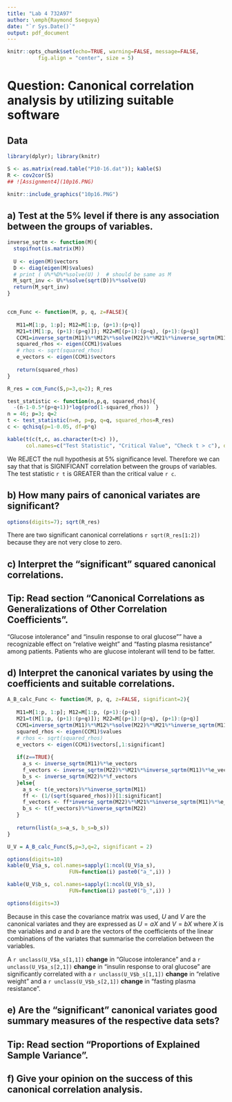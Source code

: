 ```yaml
---
title: "Lab 4 732A97"
author: \emph{Raymond Sseguya}
date: "`r Sys.Date()`"
output: pdf_document
---
```


```r
knitr::opts_chunk$set(echo=TRUE, warning=FALSE, message=FALSE, 
          fig.align = "center", size = 5)
```

# Question: Canonical correlation analysis by utilizing suitable software

## Data
```r
library(dplyr); library(knitr)

S <- as.matrix(read.table("P10-16.dat")); kable(S)
R <- cov2cor(S)
## ![Assignment4](10p16.PNG)
```


```r
knitr::include_graphics("10p16.PNG")
```


\pagebreak

## a) Test at the 5% level if there is any association between the groups of variables.
```r
inverse_sqrtm <- function(M){
  stopifnot(is.matrix(M))
  
  U <- eigen(M)$vectors
  D <- diag(eigen(M)$values)
  # print ( U%*%D%*%solve(U) )  # should be same as M
  M_sqrt_inv <- U%*%solve(sqrt(D))%*%solve(U) 
  return(M_sqrt_inv)
}


ccm_Func <- function(M, p, q, z=FALSE){
  
   M11=M[1:p, 1:p]; M12=M[1:p, (p+1):(p+q)] 
   M21=t(M[1:p, (p+1):(p+q)]); M22=M[(p+1):(p+q), (p+1):(p+q)]
   CCM1=inverse_sqrtm(M11)%*%M12%*%solve(M22)%*%M21%*%inverse_sqrtm(M11)
   squared_rhos <- eigen(CCM1)$values
   # rhos <- sqrt(squared_rhos)
   e_vectors <- eigen(CCM1)$vectors
   
   return(squared_rhos)
}

R_res = ccm_Func(S,p=3,q=2); R_res

test_statistic <- function(n,p,q, squared_rhos){
  -(n-1-0.5*(p+q+1))*log(prod(1-squared_rhos))  }
n = 46; p=3; q=2
t <- test_statistic(n=n, p=p, q=q, squared_rhos=R_res)
c <- qchisq(p=1-0.05, df=p*q)

kable(t(c(t,c, as.character(t>c) )), 
      col.names=c("Test Statistic", "Critical Value", "Check t > c"), digits = 3)
```

We REJECT the null hypothesis at 5% significance level. Therefore we can say that that is SIGNIFICANT correlation between the groups of variables. The test statistic `r t` is GREATER than the critical value `r c`.



\pagebreak

## b) How many pairs of canonical variates are significant?
```r
options(digits=7); sqrt(R_res)
```
There are two significant canonical correlations `r sqrt(R_res[1:2])` because they are not very close to zero.


## c) Interpret the "significant" squared canonical correlations.
## Tip: Read section "Canonical Correlations as Generalizations of Other Correlation Coefficients".

"Glucose intolerance" and "insulin response to oral glucose"" have a recognizable effect on "relative weight" and "fasting plasma resistance" among patients. Patients who are glucose intolerant will tend to be fatter.


## d) Interpret the canonical variates by using the coefficients and suitable correlations.
```r

A_B_calc_Func <- function(M, p, q, z=FALSE, significant=2){
  
   M11=M[1:p, 1:p]; M12=M[1:p, (p+1):(p+q)] 
   M21=t(M[1:p, (p+1):(p+q)]); M22=M[(p+1):(p+q), (p+1):(p+q)]
   CCM1=inverse_sqrtm(M11)%*%M12%*%solve(M22)%*%M21%*%inverse_sqrtm(M11)
   squared_rhos <- eigen(CCM1)$values
   # rhos <- sqrt(squared_rhos)
   e_vectors <- eigen(CCM1)$vectors[,1:significant]
   
   if(z==TRUE){
     a_s <- inverse_sqrtm(M11)%*%e_vectors
     f_vectors <- inverse_sqrtm(M22)%*%M21%*%inverse_sqrtm(M11)%*%e_vectors
     b_s <- inverse_sqrtm(M22)%*%f_vectors
   }else{
     a_s <- t(e_vectors)%*%inverse_sqrtm(M11)
     ff <- (1/(sqrt(squared_rhos)))[1:significant]
     f_vectors <- ff*inverse_sqrtm(M22)%*%M21%*%inverse_sqrtm(M11)%*%e_vectors
     b_s <- t(f_vectors)%*%inverse_sqrtm(M22)
   }
   
   return(list(a_s=a_s, b_s=b_s))
}

U_V = A_B_calc_Func(S,p=3,q=2, significant = 2)

options(digits=10)
kable(U_V$a_s, col.names=sapply(1:ncol(U_V$a_s), 
                    FUN=function(i) paste0("a_",i)) )

kable(U_V$b_s, col.names=sapply(1:ncol(U_V$b_s), 
                    FUN=function(i) paste0("b_",i)) )

options(digits=3)
```

Because in this case the covariance matrix was used, $U$ and $V$ are the canonical variates and they are expressed as $U = aX$ and $V = bX$ where $X$ is the variables and $a$ and $b$ are the vectors of the coefficients of the linear combinations of the variates that summarise the correlation between the variables.

A `r unclass(U_V$a_s[1,1])` **change** in "Glucose intolerance" and a `r unclass(U_V$a_s[2,1])` **change** in "insulin response to oral glucose" are significantly correlated with a `r unclass(U_V$b_s[1,1])` **change** in "relative weight" and a `r unclass(U_V$b_s[2,1])` **change** in "fasting plasma resistance".



## e) Are the "significant" canonical variates good summary measures of the respective data sets?
## Tip: Read section "Proportions of Explained Sample Variance".



## f) Give your opinion on the success of this canonical correlation analysis.

